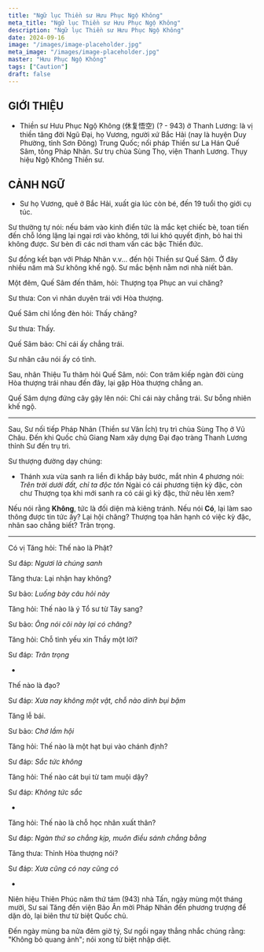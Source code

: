 ```yaml
---
title: "Ngữ lục Thiền sư Hưu Phục Ngộ Không"
meta_title: "Ngữ lục Thiền sư Hưu Phục Ngộ Không"
description: "Ngữ lục Thiền sư Hưu Phục Ngộ Không"
date: 2024-09-16
image: "/images/image-placeholder.jpg"
meta_image: "/images/image-placeholder.jpg"
master: "Hưu Phục Ngộ Không"
tags: ["Caution"]
draft: false
---
```


<h2>GIỚI THIỆU</h2>

* Thiền sư Hưu Phục Ngộ Không (休复悟空) (? - 943) ở Thanh Lương: là vị thiền tăng đời Ngũ Đại, họ Vương, người xứ Bắc Hải (nay là huyện Duy Phường, tỉnh Sơn Đông) Trung Quốc; nối pháp
Thiền sư La Hán Quế Sâm, tông Pháp Nhãn. Sư trụ chùa Sùng Thọ, viện Thanh Lương. Thụy hiệu Ngộ Không Thiền sư.

<h2>CẢNH NGỮ</h2>

* Sư họ Vương, quê ở Bắc Hải, xuất gia lúc còn bé, đến 19 tuổi thọ giới cụ túc.

Sư thường tự nói: nếu bám vào kinh điển tức là mắc kẹt chiếc bè, toan tiến đến chỗ lóng lặng lại ngại rơi vào không, tới lui khó quyết định, bỏ hai thì không được. Sư bèn đi các nơi tham vấn các bậc Thiền đức.

Sư đồng kết bạn với Pháp Nhãn v.v... đến hội Thiền sư Quế Sâm. Ở đây nhiều năm mà Sư không khế ngộ. Sư mắc bệnh nằm nơi nhà niết bàn.

Một đêm, Quế Sâm đến thăm, hỏi: Thượng tọa Phục an vui chăng?

Sư thưa: Con vì nhân duyên trái với Hòa thượng.

Quế Sâm chỉ lồng đèn hỏi: Thấy chăng?

Sư thưa: Thấy.

Quế Sâm bảo: Chỉ cái ấy chẳng trái.

Sư nhân câu nói ấy có tỉnh.

Sau, nhân Thiệu Tu thăm hỏi Quế Sâm, nói: Con trăm kiếp ngàn đời cùng Hòa thượng trái nhau đến đây, lại gặp Hòa thượng chẳng an.

Quế Sâm dựng đứng cây gậy lên nói: Chỉ cái này chẳng trái. Sư bỗng nhiên khế ngộ.

***

Sau, Sư nối tiếp Pháp Nhãn (Thiền sư Văn Ích) trụ trì chùa Sùng Thọ ở Vũ Châu. Đến khi Quốc chủ Giang Nam xây dựng Đại đạo tràng Thanh Lương thỉnh Sư đến trụ trì.

Sư thượng đường dạy chúng:

- Thánh xưa vừa sanh ra liền đi khắp bảy bước, mắt nhìn 4 phương nói: _Trên trời dưới đất, chỉ ta độc tôn_
Ngài có cái phương tiện kỳ đặc, còn chư Thượng tọa khi mới sanh ra có cái gì kỳ đặc, thử nêu lên xem?

Nếu nói rằng **Không**, tức là đối diện mà kiêng tránh.
Nếu nói **Có**, lại làm sao thông được tin tức ấy?
Lại hội chăng?
Thượng tọa hân hạnh có việc kỳ đặc, nhân sao chẳng biết?
Trân trọng.

***

Có vị Tăng hỏi: Thế nào là Phật?

Sư đáp: _Ngươi là chúng sanh_

Tăng thưa: Lại nhận hay không?

Sư bảo: _Luống bày câu hỏi này_

Tăng hỏi: Thế nào là ý Tổ sư từ Tây sang?

Sư bảo: _Ông nói cõi này lại có chăng?_

Tăng hỏi: Chỗ tỉnh yếu xin Thầy một lời?

Sư đáp: _Trân trọng_

*

Thế nào là đạo?

Sư đáp: _Xưa nay không một vật, chỗ nào dính bụi bặm_

Tăng lễ bái.

Sư bảo: _Chớ lầm hội_

Tăng hỏi: Thế nào là một hạt bụi vào chánh định?

Sư đáp: _Sắc tức không_

Tăng hỏi: Thế nào cát bụi từ tam muội dậy?

Sư đáp: _Không tức sắc_

*

Tăng hỏi: Thế nào là chỗ học nhân xuất thân?

Sư đáp: _Ngàn thứ so chẳng kịp, muôn điều sánh chẳng bằng_

Tăng thưa: Thỉnh Hòa thượng nói?

Sư đáp: _Xưa cũng có nay cũng có_

*

Niên hiệu Thiên Phúc năm thứ tám (943) nhà Tấn, ngày mùng một tháng mười, Sư sai Tăng đến viện Bảo Ân mời Pháp Nhãn đến phương trượng để dặn dò, lại biên thư từ biệt Quốc chủ.

Đến ngày mùng ba nửa đêm giờ tý, Sư ngồi ngay thẳng nhắc chúng rằng: "Không bỏ quang ảnh"; nói xong từ biệt nhập diệt.
